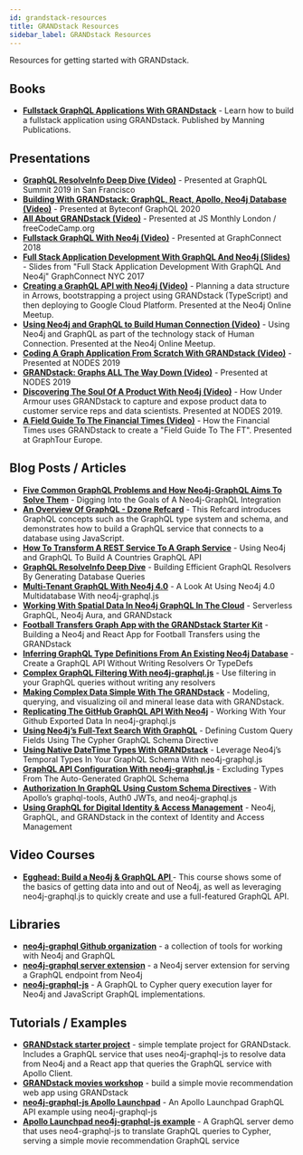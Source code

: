 ```yaml
---
id: grandstack-resources
title: GRANDstack Resources
sidebar_label: GRANDstack Resources
---
```


Resources for getting started with GRANDstack.

## Books

- **[Fullstack GraphQL Applications With GRANDstack](https://grandstack.io/book)** - Learn how to build a fullstack application using GRANDstack. Published by Manning Publications.

## Presentations

- **[GraphQL ResolveInfo Deep Dive (Video)](https://www.youtube.com/watch?v=eqbyUK4v_jA)** - Presented at GraphQL Summit 2019 in San Francisco
- **[Building With GRANDstack: GraphQL, React, Apollo, Neo4j Database (Video)](https://www.youtube.com/watch?v=j0FzSfP2_TE)** - Presented at Byteconf GraphQL 2020
- **[All About GRANDstack (Video)](https://www.youtube.com/watch?v=MMg4n68wodo)** - Presented at JS Monthly London / freeCodeCamp.org
- **[Fullstack GraphQL With Neo4j (Video)](https://www.youtube.com/watch?v=xXLto-RJtYc)** - Presented at GraphConnect 2018
- **[Full Stack Application Development With GraphQL And Neo4j (Slides)](https://www.dropbox.com/s/hlkce7yzl23ghe2/neo4j-graphql.pdf?dl=0)** - Slides from "Full Stack Application Development With GraphQL And Neo4j" GraphConnect NYC 2017
- **[Creating a GraphQL API with Neo4j (Video)](https://www.youtube.com/watch?v=AsnXiGQ_Hi4)** - Planning a data structure in Arrows, bootstrapping a project using GRANDstack (TypeScript) and then deploying to Google Cloud Platform. Presented at the Neo4j Online Meetup.
- **[Using Neo4j and GraphQL to Build Human Connection (Video)](https://www.youtube.com/watch?v=kGwGX6R70H4)** - Using Neo4j and GraphQL as part of the technology stack of Human Connection. Presented at the Neo4j Online Meetup.
- **[Coding A Graph Application From Scratch With GRANDstack (Video)](https://www.youtube.com/watch?v=sOaOPnHlbKA)** - Presented at NODES 2019
- **[GRANDstack: Graphs ALL The Way Down (Video)](https://www.youtube.com/watch?v=pPdkgPEsLUY)** - Presented at NODES 2019
- **[Discovering The Soul Of A Product With Neo4j (Video)](https://www.youtube.com/watch?v=EffxEv5d0fU)** - How Under Armour uses GRANDstack to capture and expose product data to customer service reps and data scientists. Presented at NODES 2019.
- **[A Field Guide To The Financial Times (Video)](https://www.youtube.com/watch?v=ai-wG7laIsI)** - How the Financial Times uses GRANDstack to create a "Field Guide To The FT". Presented at GraphTour Europe.

## Blog Posts / Articles

- **[Five Common GraphQL Problems and How Neo4j-GraphQL Aims To Solve Them](https://blog.grandstack.io/five-common-graphql-problems-and-how-neo4j-graphql-aims-to-solve-them-e9a8999c8d43)** - Digging Into the Goals of A Neo4j-GraphQL Integration
- **[An Overview Of GraphQL - Dzone Refcard](https://dzone.com/refcardz/an-overview-of-graphql)** - This Refcard introduces GraphQL concepts such as the GraphQL type system and schema, and demonstrates how to build a GraphQL service that connects to a database using JavaScript.
- **[How To Transform A REST Service To A Graph Service](https://blog.grandstack.io/how-to-transform-a-rest-service-to-a-graph-service-d2ae8c5bd10d)** - Using Neo4j and GraphQL To Build A Countries GraphQL API
- **[GraphQL ResolveInfo Deep Dive](https://blog.grandstack.io/graphql-resolveinfo-deep-dive-1b3144075866)** - Building Efficient GraphQL Resolvers By Generating Database Queries
- **[Multi-Tenant GraphQL With Neo4j 4.0](https://blog.grandstack.io/multitenant-graphql-with-neo4j-4-0-4a1b2b4dada4)** - A Look At Using Neo4j 4.0 Multidatabase With neo4j-graphql.js
- **[Working With Spatial Data In Neo4j GraphQL In The Cloud](https://blog.grandstack.io/working-with-spatial-data-in-neo4j-graphql-in-the-cloud-eee2bf1afad)** - Serverless GraphQL, Neo4j Aura, and GRANDstack
- **[Football Transfers Graph App with the GRANDstack Starter Kit](https://blog.grandstack.io/football-transfers-graph-app-with-the-grandstack-starter-kit-b8dfa62c322e)** - Building a Neo4j and React App for Football Transfers using the GRANDstack
- **[Inferring GraphQL Type Definitions From An Existing Neo4j Database](https://blog.grandstack.io/inferring-graphql-type-definitions-from-an-existing-neo4j-database-dadca2138b25)** - Create a GraphQL API Without Writing Resolvers Or TypeDefs
- **[Complex GraphQL Filtering With neo4j-graphql.js](https://blog.grandstack.io/complex-graphql-filtering-with-neo4j-graphql-js-aef19ad06c3e)** - Use filtering in your GraphQL queries without writing any resolvers
- **[Making Complex Data Simple With The GRANDstack](https://blog.grandstack.io/making-complex-data-simple-with-the-grand-stack-4c0c3435777b)** - Modeling, querying, and visualizing oil and mineral lease data with GRANDstack.
- **[Replicating The GitHub GraphQL API With Neo4j](https://blog.grandstack.io/replicating-the-github-graphql-api-with-neo4j-33f721fd46ee)** - Working With Your Github Exported Data In neo4j-graphql.js
- **[Using Neo4j’s Full-Text Search With GraphQL](https://blog.grandstack.io/using-neo4js-full-text-search-with-graphql-e3fa484de2ea)** - Defining Custom Query Fields Using The Cypher GraphQL Schema Directive
- **[Using Native DateTime Types With GRANDstack](https://blog.grandstack.io/using-native-datetime-types-with-grandstack-e126728fb2a0)** - Leverage Neo4j’s Temporal Types In Your GraphQL Schema With neo4j-graphql.js
- **[GraphQL API Configuration With neo4j-graphql.js](https://blog.grandstack.io/graphql-api-configuration-with-neo4j-graphql-js-bf7a1331c793)** - Excluding Types From The Auto-Generated GraphQL Schema
- **[Authorization In GraphQL Using Custom Schema Directives](https://blog.grandstack.io/authorization-in-graphql-using-custom-schema-directives-eafa6f5b4658)** - With Apollo’s graphql-tools, Auth0 JWTs, and neo4j-graphql.js
- **[Using GraphQL for Digital Identity & Access Management](https://neo4j.com/blog/neo4j-graphql-iam-graphconnect-nyc/)** - Neo4j, GraphQL, and GRANDstack in the context of Identity and Access Management

## Video Courses

- **[Egghead: Build a Neo4j & GraphQL API ](https://egghead.io/courses/build-a-neo4j-graphql-api)** - This course shows some of the basics of getting data into and out of Neo4j, as well as leveraging neo4j-graphql.js to quickly create and use a full-featured GraphQL API.

## Libraries

- **[neo4j-graphql Github organization](https://github.com/neo4j-graphql)** - a collection of tools for working with Neo4j and GraphQL
- **[neo4j-graphql server extension](https://github.com/neo4j-graphql/neo4j-graphql)** - a Neo4j server extension for serving a GraphQL endpoint from Neo4j
- **[neo4j-graphql-js](https://github.com/neo4j-graphql/neo4j-graphql-js)** - A GraphQL to Cypher query execution layer for Neo4j and JavaScript GraphQL implementations.

## Tutorials / Examples

- **[GRANDstack starter project](https://github.com/grand-stack/grand-stack-starter)** - simple template project for GRANDstack. Includes a GraphQL service that uses neo4j-graphql-js to resolve data from Neo4j and a React app that queries the GraphQL service with Apollo Client.
- **[GRANDstack movies workshop](https://github.com/grand-stack/grand-stack-movies-workshop)** - build a simple movie recommendation web app using GRANDstack
- **[neo4j-graphql-js Apollo Launchpad](https://launchpad.graphql.com/7kp8l0p4j)** - An Apollo Launchpad GraphQL API example using neo4j-graphql-js
- **[Apollo Launchpad neo4j-graphql-js example](https://launchpad.graphql.com/7kp8l0p4j)** - A GraphQL server demo that uses neo4-graphql-js to translate GraphQL queries to Cypher, serving a simple movie recommendation GraphQL service
